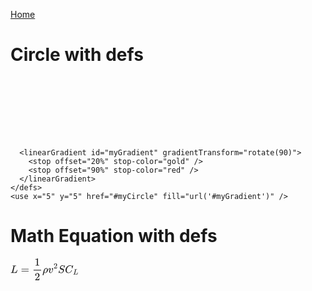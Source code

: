 <a href="/">Home</a>

# Circle with defs
<svg viewBox="0 0 10 10" xmlns="http://www.w3.org/2000/svg" width="100px">
    <defs>
      <circle id="myCircle" cx="0" cy="0" r="5" />
  
      <linearGradient id="myGradient" gradientTransform="rotate(90)">
        <stop offset="20%" stop-color="gold" />
        <stop offset="90%" stop-color="red" />
      </linearGradient>
    </defs>
    <use x="5" y="5" href="#myCircle" fill="url('#myGradient')" />
  </svg>

# Math Equation with defs
<svg style="vertical-align: -1.552ex;" xmlns="http://www.w3.org/2000/svg" width="14.293ex"
    height="4.588ex" role="img" focusable="false" viewBox="0 -1342 6317.6 2028"
    xmlns:xlink="http://www.w3.org/1999/xlink">
    <defs>
        <path id="MJX-1-TEX-I-1D43F"
            d="M228 637Q194 637 192 641Q191 643 191 649Q191 673 202 682Q204 683 217 683Q271 680 344 680Q485 680 506 683H518Q524 677 524 674T522 656Q517 641 513 637H475Q406 636 394 628Q387 624 380 600T313 336Q297 271 279 198T252 88L243 52Q243 48 252 48T311 46H328Q360 46 379 47T428 54T478 72T522 106T564 161Q580 191 594 228T611 270Q616 273 628 273H641Q647 264 647 262T627 203T583 83T557 9Q555 4 553 3T537 0T494 -1Q483 -1 418 -1T294 0H116Q32 0 32 10Q32 17 34 24Q39 43 44 45Q48 46 59 46H65Q92 46 125 49Q139 52 144 61Q147 65 216 339T285 628Q285 635 228 637Z"></path>
        <path id="MJX-1-TEX-N-3D"
            d="M56 347Q56 360 70 367H707Q722 359 722 347Q722 336 708 328L390 327H72Q56 332 56 347ZM56 153Q56 168 72 173H708Q722 163 722 153Q722 140 707 133H70Q56 140 56 153Z"></path>
        <path id="MJX-1-TEX-N-31"
            d="M213 578L200 573Q186 568 160 563T102 556H83V602H102Q149 604 189 617T245 641T273 663Q275 666 285 666Q294 666 302 660V361L303 61Q310 54 315 52T339 48T401 46H427V0H416Q395 3 257 3Q121 3 100 0H88V46H114Q136 46 152 46T177 47T193 50T201 52T207 57T213 61V578Z"></path>
        <path id="MJX-1-TEX-N-32"
            d="M109 429Q82 429 66 447T50 491Q50 562 103 614T235 666Q326 666 387 610T449 465Q449 422 429 383T381 315T301 241Q265 210 201 149L142 93L218 92Q375 92 385 97Q392 99 409 186V189H449V186Q448 183 436 95T421 3V0H50V19V31Q50 38 56 46T86 81Q115 113 136 137Q145 147 170 174T204 211T233 244T261 278T284 308T305 340T320 369T333 401T340 431T343 464Q343 527 309 573T212 619Q179 619 154 602T119 569T109 550Q109 549 114 549Q132 549 151 535T170 489Q170 464 154 447T109 429Z"></path>
        <path id="MJX-1-TEX-I-1D70C"
            d="M58 -216Q25 -216 23 -186Q23 -176 73 26T127 234Q143 289 182 341Q252 427 341 441Q343 441 349 441T359 442Q432 442 471 394T510 276Q510 219 486 165T425 74T345 13T266 -10H255H248Q197 -10 165 35L160 41L133 -71Q108 -168 104 -181T92 -202Q76 -216 58 -216ZM424 322Q424 359 407 382T357 405Q322 405 287 376T231 300Q217 269 193 170L176 102Q193 26 260 26Q298 26 334 62Q367 92 389 158T418 266T424 322Z"></path>
        <path id="MJX-1-TEX-I-1D463"
            d="M173 380Q173 405 154 405Q130 405 104 376T61 287Q60 286 59 284T58 281T56 279T53 278T49 278T41 278H27Q21 284 21 287Q21 294 29 316T53 368T97 419T160 441Q202 441 225 417T249 361Q249 344 246 335Q246 329 231 291T200 202T182 113Q182 86 187 69Q200 26 250 26Q287 26 319 60T369 139T398 222T409 277Q409 300 401 317T383 343T365 361T357 383Q357 405 376 424T417 443Q436 443 451 425T467 367Q467 340 455 284T418 159T347 40T241 -11Q177 -11 139 22Q102 54 102 117Q102 148 110 181T151 298Q173 362 173 380Z"></path>
        <path id="MJX-1-TEX-I-1D446"
            d="M308 24Q367 24 416 76T466 197Q466 260 414 284Q308 311 278 321T236 341Q176 383 176 462Q176 523 208 573T273 648Q302 673 343 688T407 704H418H425Q521 704 564 640Q565 640 577 653T603 682T623 704Q624 704 627 704T632 705Q645 705 645 698T617 577T585 459T569 456Q549 456 549 465Q549 471 550 475Q550 478 551 494T553 520Q553 554 544 579T526 616T501 641Q465 662 419 662Q362 662 313 616T263 510Q263 480 278 458T319 427Q323 425 389 408T456 390Q490 379 522 342T554 242Q554 216 546 186Q541 164 528 137T492 78T426 18T332 -20Q320 -22 298 -22Q199 -22 144 33L134 44L106 13Q83 -14 78 -18T65 -22Q52 -22 52 -14Q52 -11 110 221Q112 227 130 227H143Q149 221 149 216Q149 214 148 207T144 186T142 153Q144 114 160 87T203 47T255 29T308 24Z"></path>
        <path id="MJX-1-TEX-I-1D436"
            d="M50 252Q50 367 117 473T286 641T490 704Q580 704 633 653Q642 643 648 636T656 626L657 623Q660 623 684 649Q691 655 699 663T715 679T725 690L740 705H746Q760 705 760 698Q760 694 728 561Q692 422 692 421Q690 416 687 415T669 413H653Q647 419 647 422Q647 423 648 429T650 449T651 481Q651 552 619 605T510 659Q484 659 454 652T382 628T299 572T226 479Q194 422 175 346T156 222Q156 108 232 58Q280 24 350 24Q441 24 512 92T606 240Q610 253 612 255T628 257Q648 257 648 248Q648 243 647 239Q618 132 523 55T319 -22Q206 -22 128 53T50 252Z"></path>
    </defs>
    <g stroke="currentColor" fill="currentColor" stroke-width="0" transform="scale(1,-1)">
        <g data-mml-node="math">
            <g data-mml-node="mi">
                <use data-c="1D43F" xlink:href="#MJX-1-TEX-I-1D43F"></use>
            </g>
            <g data-mml-node="mo" transform="translate(958.8,0)">
                <use data-c="3D" xlink:href="#MJX-1-TEX-N-3D"></use>
            </g>
            <g data-mml-node="mfrac" transform="translate(2014.6,0)">
                <g data-mml-node="mn" transform="translate(220,676)">
                    <use data-c="31" xlink:href="#MJX-1-TEX-N-31"></use>
                </g>
                <g data-mml-node="mn" transform="translate(220,-686)">
                    <use data-c="32" xlink:href="#MJX-1-TEX-N-32"></use>
                </g>
                <rect width="700" height="60" x="120" y="220"></rect>
            </g>
            <g data-mml-node="mi" transform="translate(2954.6,0)">
                <use data-c="1D70C" xlink:href="#MJX-1-TEX-I-1D70C"></use>
            </g>
            <g data-mml-node="msup" transform="translate(3471.6,0)">
                <g data-mml-node="mi">
                    <use data-c="1D463" xlink:href="#MJX-1-TEX-I-1D463"></use>
                </g>
                <g data-mml-node="mn" transform="translate(518,413) scale(0.707)">
                    <use data-c="32" xlink:href="#MJX-1-TEX-N-32"></use>
                </g>
            </g>
            <g data-mml-node="mi" transform="translate(4393.1,0)">
                <use data-c="1D446" xlink:href="#MJX-1-TEX-I-1D446"></use>
            </g>
            <g data-mml-node="msub" transform="translate(5038.1,0)">
                <g data-mml-node="mi">
                    <use data-c="1D436" xlink:href="#MJX-1-TEX-I-1D436"></use>
                </g>
                <g data-mml-node="mi" transform="translate(748,-150) scale(0.707)">
                    <use data-c="1D43F" xlink:href="#MJX-1-TEX-I-1D43F"></use>
                </g>
            </g>
        </g>
    </g>
</svg>
